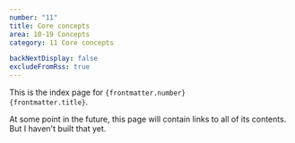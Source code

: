 ```yaml
---
number: "11"
title: Core concepts
area: 10-19 Concepts
category: 11 Core concepts

backNextDisplay: false
excludeFromRss: true
---
```


This is the index page for <code>{frontmatter.number} {frontmatter.title}</code>.

At some point in the future, this page will contain links to all of its contents. But I haven't built that yet.
